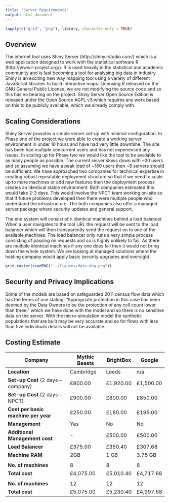 ```yaml
---
title: "Server Requirements"
output: html_document
---
```

```r
lapply(c("grid", "png"), library, character.only = TRUE)
```

## Overview
The internet tool uses Shiny Server (http://shiny.rstudio.com/) which is a web application designed to work with the statistical software R (http://www.r-project.org/).  R is used heavily in the statistical and academic community and is fast becoming a tool for analysing big data in industry.  Shiny is an exciting new way mapping tool using a variety of different JavaScript libraries to build interactive maps.
Licensing
R released on the GNU General Public License, we are not modifying the source code and so this has no bearing on the project.  Shiny Server Open Source Edition is released under the Open Source AGPL v3 which requires any work based on this to be publicly available, which we already comply with.

## Scaling Considerations
Shiny Server provides a simple server set-up with minimal configuration.  In Phase one of the project we were able to create a working server environment in under 10 hours and have had very little downtime.  The site has been had multiple concurrent users and has not experienced any issues.  In scaling up for Phase two we would like the tool to be available to as many people as possible.  The current server slows down with ~20 users and so assuming we have a peak load of ~160 users then ~8 servers should be sufficient.
We have approached two companies for technical expertise in creating robust repeatable deployment structure so that if we need to scale up to more machines or add new features then the deployment process creates an identical stable environment.  Both companies estimated this would take 2-3 days.  This would involve the NPCT team working on-site so that if future problems developed then there were multiple people who understand the infrastructure.  The both companies also offer a managed server package where security updates and general support.

The end system will consist of n identical machines behind a load balancer.  When a user navigates to the tool URL the request will be sent to the load balancer which will then transparently send the request on to one of the available machines.  The load balancer only runs a very simple process consisting of passing on requests and so is highly unlikely to fail.  As there are multiple identical machines if any one does fail then it would not bring down the whole system.  We are looking at managed solutions where the hosting company would apply basic security upgrades and oversight.

```r
grid.raster(readPNG("../figures/data-dog.png"))
```

## Security and Privacy Implications
Some of the models are based on safeguarded 2011 census flow data which has the terms of use stating:
“Appropriate protection in this case has been deemed by the Data Owners to be the protection of any cell count lower than three.”
which we have done with the model and so there is no sensitive data on the server.
With the micro-simulation model the synthetic populations that are built may be very accurate and so for flows with less than five individuals details will not be available.

## Costing Estimate

| **Company**  | Mythic Beasts | BrightBox | Google |
| - | - | - | - |
| **Location** | Cambridge     | Leeds     | n/a |
| **Set-up Cost** (2 days – company) | £800.00 | £1,920.00 | £1,500.00 |
| **Set-up Cost** (2 days – NPCT) | £900.00 | £800.00 | £850.00 |
| **Cost per basic machine per year** | £250.00 | £180.00| £195.00 |
| **Management** | Yes | No | No |
| **Additional Management cost** | - | £500.00 | £500.00 |
| **Load Balancer** | £375.00 | £350.40 | £307.68 |
| **Machine RAM**   | 2GB | 1 GB | 3.75 GB |
|  |  |  |  |
| **No. of machines** | 8 | 8 | 8 |
| **Total cost** | £4,075.00 | £5,010.40 | £4,717.68 |
|  |  |  |  |
| **No. of machines** | 12 | 12 | 12 |
| **Total cost** | £5,075.00 | £5,230.40 | £4,997.68 |

